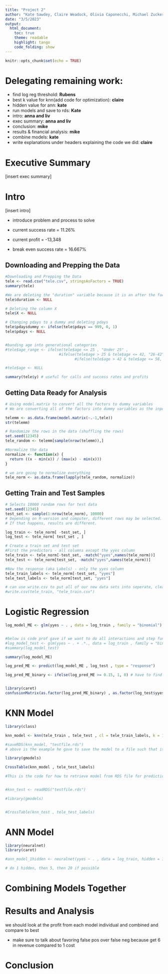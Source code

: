 ```yaml
---
title: "Project 2"
author: "Kate Sawdey, Claire Weadock, Olivia Caponecchi, Michael Zuckerman, Anna Dolce, Rubens Mondi"
date: "3/5/2023"
output:
  html_document:
    toc: true
    theme: readable
    highlight: tango
    code_folding: show
---
```


```r
knitr::opts_chunk$set(echo = TRUE)
```

# Delegating remaining work:

- find log reg threshold: **Rubens**
- best k value for knn(add code for optimization): **claire**
- hidden value for ann: **kate**
- run models and save to rds: **Kate**
- intro: **anna and liv**
- exec summary: **anna and liv**
- conclusion: **mike**
- results & financial analysis: **mike**
- combine models: **kate**
- write explanations under headers explaining the code we did: **claire**


# Executive Summary

[insert exec summary]

# Intro

[insert intro]

- introduce problem and process to solve

- current success rate = 11.26%
- current profit = -13,348
- break even success rate = 16.667%


## Downloading and Prepping the Data

```r
#Downloading and Prepping the Data
tele <- read.csv("tele.csv", stringsAsFactors = TRUE)
summary(tele)

#We are deleting the "duration" variable because it is an after the fact measurement. We only should be using variables that we know before the call
tele$duration <- NULL

# Deleting the column X
tele$X <- NULL

# Changing pdays to a dummy and deleting pdays
tele$pdaysdummy <- ifelse(tele$pdays == 999, 0, 1)
tele$pdays <- NULL


#banding age into generational categories
#tele$age_range <- ifelse(tele$age <= 25 , "Under 25" ,
                        #ifelse(tele$age > 25 & tele$age <= 42, "26-42", 
                               #ifelse(tele$age > 42 & tele$age <= 58, "43-58", "Over 58")))

#tele$age <- NULL

summary(tele$y) # useful for calls and success rates and profits

```



## Getting Data Ready for Analysis

```r
# Using model.matrix to convert all the factors to dummy variables
# We are converting all of the factors into dummy variables as the input into knn has to be numeric

telemm <- as.data.frame(model.matrix(~.-1,tele))
str(telemm)

# Randomize the rows in the data (shuffling the rows)
set.seed(12345)
tele_random <- telemm[sample(nrow(telemm)),]

#Normalize the data
normalize <- function(x) {
  return ((x - min(x)) / (max(x) - min(x)))
}

# we are going to normalize everything 
tele_norm <- as.data.frame(lapply(tele_random, normalize))
```


## Getting Train and Test Samples

```r
# Selects 10000 random rows for test data
set.seed(12345)
test_set <- sample(1:nrow(tele_norm), 10000) 
# Depending on R-version and computer, different rows may be selected. 
# If that happens, results are different. 

log_train <- tele_norm[ -test_set, ]
log_test <- tele_norm[ test_set , ]

# Create a train set and test set
#First the predictors - all columns except the yyes column
tele_train <- tele_norm[-test_set, -match("yyes",names(tele_norm))]
tele_test <- tele_norm[test_set, -match("yyes",names(tele_norm))]

#Now the response (aka Labels) - only the yyes column
tele_train_labels <- tele_norm[-test_set, "yyes"]
tele_test_labels <- tele_norm[test_set, "yyes"]

# can use write.csv to put all of our new data sets into seperate, cleaned csv
#write.csv(tele_train, "tele_train.csv")
```


# Logistic Regression

```r

log_model_ME <- glm(yyes ~ . , data = log_train , family = "binomial")


#below is code prof gave if we want to do all interactions and step function but may not be worth it because regression not precise
#log_model_test <- glm(yyes ~ . + .*., data = log_train , family = "binomial")
#summary(log_model_test)

summary(log_model_ME)

log_pred_ME <- predict(log_model_ME , log_test , type = "response")

log_pred_ME_binary <- ifelse(log_pred_ME >= 0.15, 1, 0) # have to find the right threshold here; may be useful to find break even rates


library(caret)
confusionMatrix(as.factor(log_pred_ME_binary) , as.factor(log_test$yyes), positive = "1")
```




# KNN Model

```r

library(class)

knn_model <- knn(tele_train , tele_test , cl = tele_train_labels, k = 1) #still need to figure out best k

#saveRDS(knn_model, "testfile.rds")
# above is the example he gave to save the model to a file such that it doesnt run many times

library(gmodels)

CrossTable(knn_model , tele_test_labels)

```

```r

#This is the code for how to retrieve model from RDS file for prediction


#knn_test <- readRDS("testfile.rds")

#library(gmodels)


#CrossTable(knn_test , tele_test_labels)


```



# ANN Model

```r


library(neuralnet)
library(caret)

#ann_model_1hidden <- neuralnet(yyes ~ . , data = log_train, hidden = 1)

# do 1 hidden, then 5, then 20 if possible


```




# Combining Models Together


# Results and Analysis

we should look at the profit from each model individual and combined and compare to best


- make sure to talk about favoring false pos over false neg because get 6 in revenue compared to 1 cost

# Conclusion


